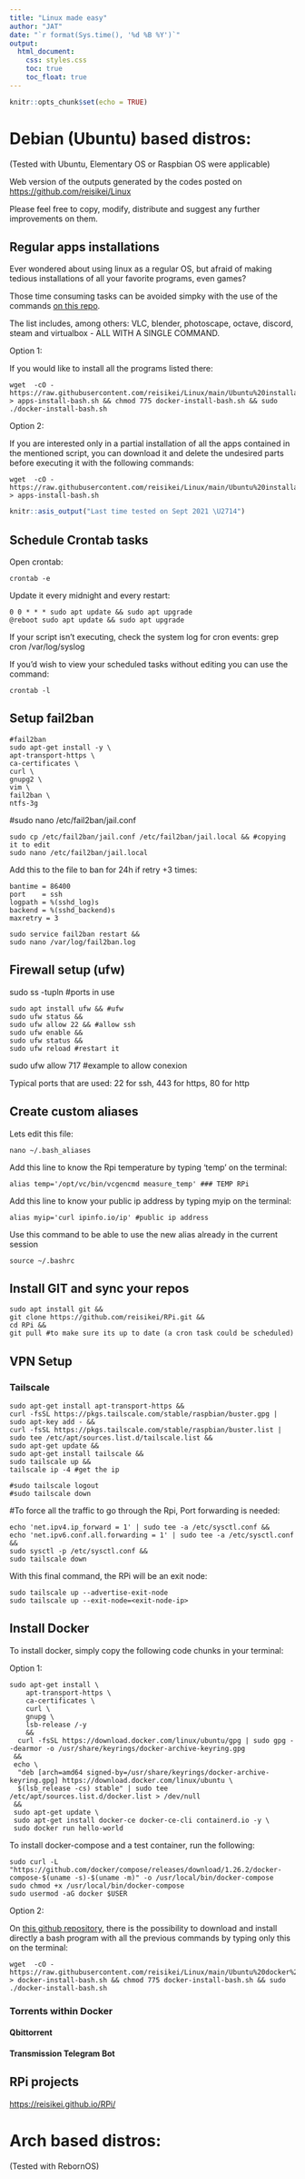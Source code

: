 ```yaml
---
title: "Linux made easy"
author: "JAT"
date: "`r format(Sys.time(), '%d %B %Y')`"
output:
  html_document:
    css: styles.css
    toc: true
    toc_float: true
---
```



```r
knitr::opts_chunk$set(echo = TRUE)
```


# Debian (Ubuntu) based distros:

(Tested with Ubuntu, Elementary OS or Raspbian OS were applicable)

Web version of the outputs generated by the codes posted on <https://github.com/reisikei/Linux>

Please feel free to copy, modify, distribute and suggest any further improvements on them.




## Regular apps installations

Ever wondered about using linux as a regular OS, but afraid of making tedious installations of all your favorite programs, even games?

Those time consuming tasks can be avoided simpky with the use of the commands [on this repo](https://github.com/reisikei/Linux/blob/main/Ubuntu%20installations%20bash).


The list includes, among others: VLC, blender, photoscape, octave, discord, steam and virtualbox - ALL WITH A SINGLE COMMAND.

Option 1:

If you would like to install all the programs listed there:

```
wget  -cO - https://raw.githubusercontent.com/reisikei/Linux/main/Ubuntu%20installations%20bash > apps-install-bash.sh && chmod 775 docker-install-bash.sh && sudo ./docker-install-bash.sh
```


Option 2:

If you are interested only in a partial installation of all the apps contained in the mentioned script, you can download it and delete the undesired parts before executing it with the following commands:


```
wget  -cO - https://raw.githubusercontent.com/reisikei/Linux/main/Ubuntu%20installations%20bash > apps-install-bash.sh
```


```r
knitr::asis_output("Last time tested on Sept 2021 \U2714")
```


## Schedule Crontab tasks

Open crontab:

```
crontab -e
```

Update it every midnight and every restart:

```
0 0 * * * sudo apt update && sudo apt upgrade
@reboot sudo apt update && sudo apt upgrade
```

If your script isn't executing, check the system log for cron events:
grep cron /var/log/syslog

If you'd wish to view your scheduled tasks without editing you can use the command:

```
crontab -l 
```




## Setup fail2ban
 
 ```
 #fail2ban
sudo apt-get install -y \
apt-transport-https \
ca-certificates \
curl \
gnupg2 \
vim \
fail2ban \
ntfs-3g
```

#sudo nano /etc/fail2ban/jail.conf
```
sudo cp /etc/fail2ban/jail.conf /etc/fail2ban/jail.local && #copying it to edit
sudo nano /etc/fail2ban/jail.local
```

Add this to the file to ban for 24h if retry +3 times:

```
bantime = 86400
port    = ssh
logpath = %(sshd_log)s
backend = %(sshd_backend)s
maxretry = 3
```

```
sudo service fail2ban restart &&
sudo nano /var/log/fail2ban.log
 ```
 
 
 
 
 
 
## Firewall setup (ufw)
 
sudo ss -tupln #ports in use

```
sudo apt install ufw && #ufw
sudo ufw status &&
sudo ufw allow 22 && #allow ssh
sudo ufw enable &&
sudo ufw status &&
sudo ufw reload #restart it
```

sudo ufw allow 717 #example to allow conexion

Typical ports that are used: 22 for ssh, 443 for https, 80 for http



## Create custom aliases 
 
Lets edit this file:

```
nano ~/.bash_aliases
```

Add this line to know the Rpi temperature by typing 'temp' on the terminal:
```
alias temp='/opt/vc/bin/vcgencmd measure_temp' ### TEMP RPi
```

Add this line to know your public ip address by typing myip on the terminal:
```
alias myip='curl ipinfo.io/ip' #public ip address
```
Use this command to be able to use the new alias already in the current session
```
source ~/.bashrc
```


## Install GIT and sync your repos
 
 ```
 sudo apt install git &&
 git clone https://github.com/reisikei/RPi.git &&
 cd RPi &&
 git pull #to make sure its up to date (a cron task could be scheduled)
```


## VPN Setup

### Tailscale

```
sudo apt-get install apt-transport-https &&
curl -fsSL https://pkgs.tailscale.com/stable/raspbian/buster.gpg | sudo apt-key add - &&
curl -fsSL https://pkgs.tailscale.com/stable/raspbian/buster.list | sudo tee /etc/apt/sources.list.d/tailscale.list &&
sudo apt-get update &&
sudo apt-get install tailscale &&
sudo tailscale up &&
tailscale ip -4 #get the ip 

#sudo tailscale logout
#sudo tailscale down
 ```
 
#To force all the traffic to go through the Rpi, Port forwarding is needed:

```
echo 'net.ipv4.ip_forward = 1' | sudo tee -a /etc/sysctl.conf &&
echo 'net.ipv6.conf.all.forwarding = 1' | sudo tee -a /etc/sysctl.conf &&
sudo sysctl -p /etc/sysctl.conf &&
sudo tailscale down
```

With this final command, the RPi will be an exit node:

```
sudo tailscale up --advertise-exit-node
sudo tailscale up --exit-node=<exit-node-ip>
```


## Install Docker

To install docker, simply copy the following code chunks in your terminal:


Option 1:

```
sudo apt-get install \
    apt-transport-https \
    ca-certificates \
    curl \
    gnupg \
    lsb-release /-y
    &&
  curl -fsSL https://download.docker.com/linux/ubuntu/gpg | sudo gpg --dearmor -o /usr/share/keyrings/docker-archive-keyring.gpg
 &&
 echo \
  "deb [arch=amd64 signed-by=/usr/share/keyrings/docker-archive-keyring.gpg] https://download.docker.com/linux/ubuntu \
  $(lsb_release -cs) stable" | sudo tee /etc/apt/sources.list.d/docker.list > /dev/null
 && 
 sudo apt-get update \
 sudo apt-get install docker-ce docker-ce-cli containerd.io -y \
 sudo docker run hello-world
```

To install docker-compose and a test container, run the following:

```
sudo curl -L "https://github.com/docker/compose/releases/download/1.26.2/docker-compose-$(uname -s)-$(uname -m)" -o /usr/local/bin/docker-compose
sudo chmod +x /usr/local/bin/docker-compose
sudo usermod -aG docker $USER
```

Option 2:

On [this github repository](https://github.com/reisikei/Linux/blob/main/Ubuntu%20docker%20only), there is the possibility to download and install directly a bash program with all the previous commands by typing only this on the terminal:

```
wget  -cO - https://raw.githubusercontent.com/reisikei/Linux/main/Ubuntu%20docker%20only > docker-install-bash.sh && chmod 775 docker-install-bash.sh && sudo ./docker-install-bash.sh
```


### Torrents within Docker

#### Qbittorrent

#### Transmission Telegram Bot



## RPi projects

<https://reisikei.github.io/RPi/>


# Arch based distros:

(Tested with RebornOS)

